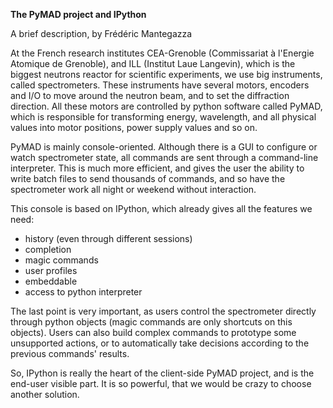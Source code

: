 '''The PyMAD project and IPython'''

A brief description, by Frédéric Mantegazza

At the French research institutes CEA-Grenoble (Commissariat à l'Energie Atomique de Grenoble), and ILL (Institut Laue Langevin), which is the biggest neutrons reactor for scientific experiments, we use big instruments, called spectrometers. These instruments have several motors, encoders and I/O to move around the neutron beam, and to set the diffraction direction. All these motors are controlled by python software called PyMAD, which is responsible for transforming energy, wavelength, and all physical values into motor positions, power supply values and so on.

PyMAD is mainly console-oriented. Although there is a GUI to configure or watch spectrometer state, all commands are sent through a command-line interpreter. This is much more efficient, and gives the user the ability to write batch files to send thousands of commands, and so have the spectrometer work all night or weekend without interaction.

This console is based on IPython, which already gives all the features we need:

* history (even through different sessions)
* completion
* magic commands
* user profiles
* embeddable
* access to python interpreter

The last point is very important, as users control the spectrometer directly through python objects (magic commands are only shortcuts on this objects). Users can also build complex commands to prototype some unsupported actions, or to automatically take decisions according to the previous commands' results.

So, IPython is really the heart of the client-side PyMAD project, and is the end-user visible part. It is so powerful, that we would be crazy to choose another solution.